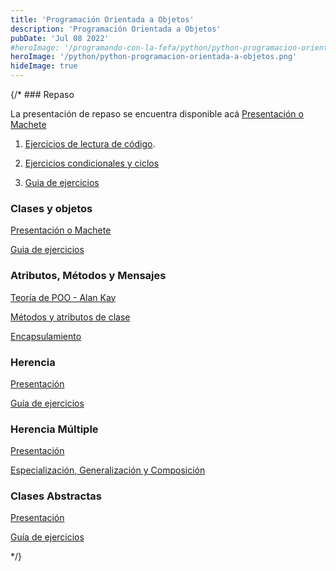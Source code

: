 ```yaml
---
title: 'Programación Orientada a Objetos'
description: 'Programación Orientada a Objetos'
pubDate: 'Jul 08 2022'
#heroImage: '/programando-con-la-fefa/python/python-programacion-orientada-a-objetos.png'
heroImage: '/python/python-programacion-orientada-a-objetos.png'
hideImage: true
---
```



<TableOfContentDynamic collectionName="python" baseEntriesUrl="programacion-orientada-a-objetos" />

{/* ### Repaso

La presentación de repaso se encuentra disponible acá [Presentación o Machete](https://docs.google.com/presentation/d/1KLT3hNdyEvBjtdzKTzgodHxv-vCZ64NvnfKFGqAdBrg/edit?usp=drive_link)

1. [Ejercicios de lectura de código](https://docs.google.com/document/d/1JxYAYQ0PWcp7invMeFq_itVS8cnfFpsYHNCxQlucC14/edit?usp=sharing).

2. [Ejercicios condicionales y ciclos](https://docs.google.com/document/d/1bdYylwvMtuTB4sqGtcgg_FJFh30IpeQrZrUxDPwjQJY/edit?usp=drive_link)

3. [Guia de ejercicios](https://docs.google.com/document/d/1u8GZyj3OW-sHsCMCZ_krbLtDA_eXPNh3cT2XsG1uouY/edit?usp=drive_link)

### Clases y objetos

[Presentación o Machete](https://docs.google.com/presentation/d/1KCKFjDhpqwoIiFvGSDSCF31JF5_qYNv2aKqHOb7Y0Ak/edit?usp=drive_link)

[Guia de ejercicios](https://docs.google.com/document/d/1BFjIM4ZuOfxZMbaAaBboQicL6s4bpeJs6BZBXiwi0Io/edit?usp=sharing)

### Atributos, Métodos y Mensajes

[Teoría de POO - Alan Kay](https://docs.google.com/presentation/d/1RhifTkvv5HdVLp9OWjjV3eO4xHqdfxDz9qCi_CCDgzE/edit?usp=sharing)

[Métodos y atributos de clase](https://docs.google.com/presentation/d/1Np3Gl_-_UFvkLAWF6ZiYudvjATBXgkwl248juXiBO_8/edit?usp=sharing)

[Encapsulamiento](https://docs.google.com/presentation/d/19juNEzN-HFRGL-3nV9zGpagIR0mLb9qn-JCe-ydPu50/edit?usp=sharing)



### Herencia

[Presentación](https://docs.google.com/presentation/d/1Rb77isfIaKjjdcW5vkHIuQG_uasorWyA4ysfGGh1-j4/edit?usp=drive_link)

[Guía de ejercicios](https://docs.google.com/document/d/1bWPSZmJrBgu1igfMKu9My7CDIB0bo_xIS9XTx_Li-wM/edit?usp=drive_link)


### Herencia Múltiple

[Presentación](https://docs.google.com/presentation/d/1R1X1yjsXFYNXNreckmmGGQZT90vBPsT1nl2Rnp5zeXs/edit?usp=drive_link)

[Especialización, Generalización y Composición](https://docs.google.com/presentation/d/1FDcZZ3Cy9CqQqQnAhhjCwhzHZ-HyGCLIwoMKFv12kr4/edit?usp=drive_link)

### Clases Abstractas

[Presentación](https://docs.google.com/presentation/d/1F7K9fCqmxILOgpmphI3v9NqXSKpqX8ZBrsXxFsrNLes/edit?usp=sharing)

[Guía de ejercicios](https://docs.google.com/document/d/1AyDGKxE72beweTJCHBvV5RzNkYdDtR4U9BIdLiY0zhY/edit?usp=drive_link)

 */}